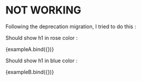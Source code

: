 
<Meta title="NOT WORKING" />

# NOT WORKING

Following the deprecation migration, I tried to do this :

Should show h1 in rose color :


<Canvas>
  <Story name="First Component" height={"75px"} parameters={{ component: ExampleAComponent }}>
    {exampleA.bind({})}
  </Story>
</Canvas>

Should show h1 in blue color :


<Canvas>
  <Story name="Second Component" height={"75px"} parameters={{ component: ExampleBComponent }}>
    {exampleB.bind({})}
  </Story>
</Canvas>

